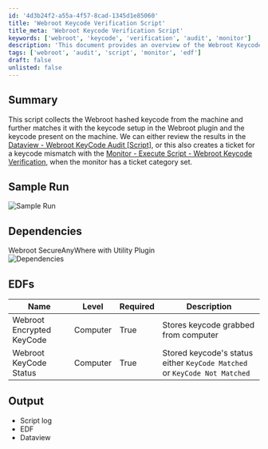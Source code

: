 ```yaml
---
id: '4d3b24f2-a55a-4f57-8cad-1345d1e85060'
title: 'Webroot Keycode Verification Script'
title_meta: 'Webroot Keycode Verification Script'
keywords: ['webroot', 'keycode', 'verification', 'audit', 'monitor']
description: 'This document provides an overview of the Webroot Keycode Verification Script, which collects the hashed keycode from a machine and compares it with the keycode set up in the Webroot plugin. It details how to review results in Dataview and create tickets for keycode mismatches.'
tags: ['webroot', 'audit', 'script', 'monitor', 'edf']
draft: false
unlisted: false
---
```

## Summary

This script collects the Webroot hashed keycode from the machine and further matches it with the keycode setup in the Webroot plugin and the keycode present on the machine. We can either review the results in the [Dataview - Webroot KeyCode Audit [Script]](https://proval.itglue.com/DOC-5078775-8105261), or this also creates a ticket for a keycode mismatch with the [Monitor - Execute Script - Webroot Keycode Verification](https://proval.itglue.com/DOC-5078775-14989291), when the monitor has a ticket category set.

## Sample Run

![Sample Run](../../../static/img/Webroot-Keycode-Verification/image_1.png)

## Dependencies

Webroot SecureAnyWhere with Utility Plugin  
![Dependencies](../../../static/img/Webroot-Keycode-Verification/image_2.png)

## EDFs

| **Name**                     | **Level** | **Required** | **Description**                                      |
|------------------------------|-----------|--------------|------------------------------------------------------|
| Webroot Encrypted KeyCode    | Computer  | True         | Stores keycode grabbed from computer                  |
| Webroot KeyCode Status       | Computer  | True         | Stored keycode's status either `KeyCode Matched` or `KeyCode Not Matched` |

## Output

- Script log
- EDF
- Dataview











